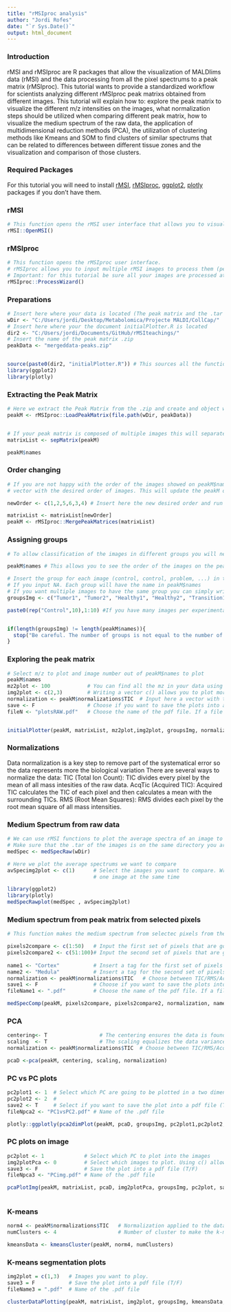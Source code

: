 ```yaml
---
title: "rMSIproc analysis"
author: "Jordi Rofes"
date: "`r Sys.Date()`"
output: html_document
---
```


### Introduction
rMSI and rMSIproc are R packages that allow the visualization of MALDIims data (rMSI) and the data processing from all the pixel spectrums to a peak matrix (rMSIproc). This tutorial wants to provide a standardized workflow for scientists analyzing different rMSIproc peak matrixs obtained from different images. This tutorial will explain how to: explore the peak matrix to visualize the different m/z intensities on the images, what normalization steps should be utilized when comparing different peak matrix, how to visualize the medium spectrum of the raw data, the application of multidimensional reduction methods (PCA), the utilization of clustering methods like Kmeans and SOM to find clusters of similar spectrums that can be related to differences between different tissue zones and the visualization and comparison of those clusters.

### Required Packages
For this tutorial you will need to install [rMSI](https://github.com/prafols/rMSI), [rMSIproc](https://github.com/prafols/rMSIproc), [ggplot2](https://github.com/tidyverse/ggplot2), [plotly](https://github.com/plotly/dashR) packages if you don't have them.

### rMSI
```r
# This function opens the rMSI user interface that allows you to visualize a chosen image
rMSI::OpenMSI()
```
### rMSIproc
```r
# This function opens the rMSIproc user interface.
# rMSIproc allows you to input multiple rMSI images to process them (peak peaking, binning, aligning, baseline correction, smoothing and calibration) and outputs a compressed file with the peak matrix
# Important: for this tutorial be sure all your images are processed at the same time and have the merge peak matrix option checked.
rMSIproc::ProcessWizard()

```

### Preparations

```r

# Insert here where your data is located (The peak matrix and the .tar images)
wDir <- "C:/Users/jordi/Desktop/Metabolomica/Projecte MALDI/CollCap/"
# Insert here where your the document initialPlotter.R is located
dir2 <- "C:/Users/jordi/Documents/GitHub/rMSIteachings/"
# Insert the name of the peak matrix .zip
peakData <- "mergeddata-peaks.zip"


source(paste0(dir2, "initialPlotter.R")) # This sources all the functions we will need
library(ggplot2)
library(plotly)


```

### Extracting the Peak Matrix

```r

# Here we extract the Peak Matrix from the .zip and create and object with all the data assigned to peakM
peakM <- rMSIproc::LoadPeakMatrix(file.path(wDir, peakData))


# If your peak matrix is composed of multiple images this will separate them in multiple peak matrix
matrixList <- sepMatrix(peakM)

peakM$names 
```


### Order changing

```r
# If you are not happy with the order of the images showed on peakM$names you can change it's order by entering here a  
# vector with the desired order of images. This will update the peakM object with the new order

newOrder <- c(1,2,5,6,3,4) # Insert here the new desired order and run the code chunk. It will require some time to finish

matrixList <- matrixList[newOrder]
peakM <- rMSIproc::MergePeakMatrices(matrixList)
```


###  Assigning groups

```r
# To allow classification of the images in different groups you will need to insert the names of each group in the vector groupsImg in the order they are on the peak matrix

peakM$names # This allows you to see the order of the images on the peak matrix

# Insert the group for each image (control, control, problem, ...) in the order they are on the peak matrix
# If you input NA. Each group will have the name in peakM$names
# If you want multiple images to have the same group you can simply write the group name twice
groupsImg <- c("Tumor1", "Tumor2", "Healthy1", "Healthy2", "Transition1", "Transition2")

paste0(rep("Control",10),1:10) #If you have many images per experimental group you may want to use an expression like this


if(length(groupsImg) != length(peakM$names)){
  stop("Be careful. The number of groups is not equal to the number of images. Every image should have a group assigned")
}

```

### Exploring the peak matrix

```r

# Select m/z to plot and image number out of peakM$names to plot
peakM$names
mz2plot <- 100            # You can find all the mz in your data using peakM$mass
img2plot <- c(2,3)        # Writing a vector c() allows you to plot more images at the same time. Input a 0 to plot all the images 
normalization <- peakM$normalizations$TIC  # Input here a vector with the normalization values. Input NA for no normalization.
save <- F                 # Choose if you want to save the plots into a pdf file (T/F)
fileN <- "plotsRAW.pdf"   # Choose the name of the pdf file. If a file has the same name it will be overwritten


initialPlotter(peakM, matrixList, mz2plot,img2plot, groupsImg, normalization, save, fileN)


```

### Normalizations

Data normalization is a key step to remove part of the systematical error so the data represents more the biological variation
  There are several ways to normalize the data:
     TIC (Total Ion Count): TIC divides every pixel by the mean of all mass intesities of the raw data.
     AcqTic (Acquired TIC): Acquired TIC calculates the TIC of each pixel and then calculates a mean with the surrounding TICs. 
     RMS (Root Mean Squares): RMS divides each pixel by the root mean square of all mass intensities. 


### Medium Spectrum from raw data

```r
# We can use rMSI functions to plot the average spectra of an image to explore the raw data
# Make sure that the .tar of the images is on the same directory you are working on
medSpec <- medSpecRaw(wDir)

```

```r
# Here we plot the average spectrums we want to compare
avSpecimg2plot <- c(1)      # Select the images you want to compare. Writing c(1,2,3) allows you to plot more than 
                            # one image at the same time

library(ggplot2)
library(plotly)
medSpecRawplot(medSpec , avSpecimg2plot)

```

### Medium spectrum from peak matrix from selected pixels
```r
# This function makes the medium spectrum from selectec pixels from the peak matrix

pixels2compare <- c(1:50)   # Input the first set of pixels that are going to be compared
pixels2compare2 <- c(51:100)# Input the second set of pixels that are going to be compared 
                            
name1 <- "Cortex"           # Insert a tag for the first set of pixels
name2 <- "Medula"           # Insert a tag for the second set of pixels
normalization <- peakM$normalizations$TIC   # Choose between TIC/RMS/AcqTic normalizations. Leave it NA for no normalization
save1 <- F                  # Choose if you want to save the plots into a pdf file (T/F)
fileName1 <- ".pdf"         # Choose the name of the pdf file. If a file has the same name it will be overwritten

medSpecComp(peakM, pixels2compare, pixels2compare2, normalization, name1, name2, save1, fileName1)


```

### PCA

```r
centering<- T                 # The centering ensures the data is found within the 0/0 origin
scaling  <- T                 # The scaling equalizes the data variance to decrease the bias given the natural difference of 
normalization <- peakM$normalizations$TIC  # Choose between TIC/RMS/AcqTic normalizarions. Leave it NA for no normalization

pcaD <-pca(peakM, centering, scaling, normalization)

```

### PC vs PC plots

```r
pc2plot1 <- 1  # Select which PC are going to be plotted in a two dimensional graphic
pc2plot2 <- 2  # 
save2 <- T     # Select if you want to save the plot into a pdf file (T/F)
fileNpca2 <- "PC1vsPC2.pdf" # Name of the .pdf file

plotly::ggplotly(pca2dimPlot(peakM, pcaD, groupsImg, pc2plot1,pc2plot2, save2, fileNpca2))

```

### PC plots on image

```r
pc2plot <- 1             # Select which PC to plot into the images
img2plotPca <- 0         # Select which images to plot. Using c() allows you to plot more images at the same time. 
save3 <- F               # Save the plot into a pdf file (T/F)
fileNpca3 <- "PCimg.pdf" # Name of the .pdf file

pcaPlotImg(peakM, matrixList, pcaD, img2plotPca, groupsImg, pc2plot, save3, fileNpca3)
  
```


### K-means

```r
norm4 <- peakM$normalizations$TIC   # Normalization applied to the data
numClusters <- 4                    # Number of cluster to make the k-means

kmeansData <- kmeansCluster(peakM, norm4, numClusters)

```


### K-means segmentation plots

```r
img2plot = c(1,3)   # Images you want to ploy. 
save3 = F           # Save the plot into a pdf file (T/F)   
fileName3 = ".pdf"  # Name of the .pdf file

clusterDataPlotting(peakM, matrixList, img2plot, groupsImg, kmeansData, save3, fileName3)


```

